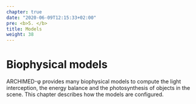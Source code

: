 ```yaml
---
chapter: true
date: "2020-06-09T12:15:33+02:00"
pre: <b>5. </b>
title: Models
weight: 38
---
```


# Biophysical models

ARCHIMED-φ provides many biophysical models to compute the light interception, the energy balance and the photosynthesis of objects in the scene. This chapter describes how the models are configured.